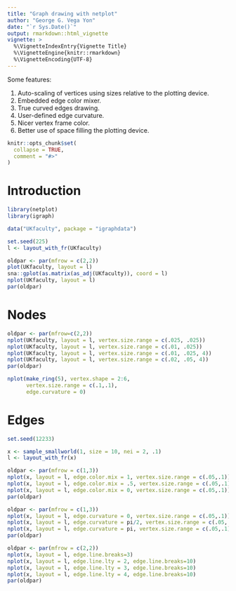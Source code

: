 ```yaml
---
title: "Graph drawing with netplot"
author: "George G. Vega Yon"
date: "`r Sys.Date()`"
output: rmarkdown::html_vignette
vignette: >
  %\VignetteIndexEntry{Vignette Title}
  %\VignetteEngine{knitr::rmarkdown}
  %\VignetteEncoding{UTF-8}
---
```


Some features:

1.  Auto-scaling of vertices using sizes relative to the plotting device.
2.  Embedded edge color mixer.
3.  True curved edges drawing.
4.  User-defined edge curvature.
5.  Nicer vertex frame color.
6.  Better use of space filling the plotting device.


```r
knitr::opts_chunk$set(
  collapse = TRUE,
  comment = "#>"
)
```

# Introduction

```r
library(netplot)
library(igraph)

data("UKfaculty", package = "igraphdata")

set.seed(225)
l <- layout_with_fr(UKfaculty)

oldpar <- par(mfrow = c(2,2))
plot(UKfaculty, layout = l)
sna::gplot(as.matrix(as_adj(UKfaculty)), coord = l)
nplot(UKfaculty, layout = l)
par(oldpar)
```

# Nodes

```r
oldpar <- par(mfrow=c(2,2))
nplot(UKfaculty, layout = l, vertex.size.range = c(.025, .025))
nplot(UKfaculty, layout = l, vertex.size.range = c(.01, .025))
nplot(UKfaculty, layout = l, vertex.size.range = c(.01, .025, 4))
nplot(UKfaculty, layout = l, vertex.size.range = c(.02, .05, 4))
par(oldpar)
```

```r
nplot(make_ring(5), vertex.shape = 2:6,
      vertex.size.range = c(.1,.1),
      edge.curvature = 0)
```

# Edges

```r
set.seed(12233)

x <- sample_smallworld(1, size = 10, nei = 2, .1)
l <- layout_with_fr(x)
```


```r
oldpar <- par(mfrow = c(1,3))
nplot(x, layout = l, edge.color.mix = 1, vertex.size.range = c(.05,.1))
nplot(x, layout = l, edge.color.mix = .5, vertex.size.range = c(.05,.1))
nplot(x, layout = l, edge.color.mix = 0, vertex.size.range = c(.05,.1))
par(oldpar)
```

```r
oldpar <- par(mfrow = c(1,3))
nplot(x, layout = l, edge.curvature = 0, vertex.size.range = c(.05,.1))
nplot(x, layout = l, edge.curvature = pi/2, vertex.size.range = c(.05,.1))
nplot(x, layout = l, edge.curvature = pi, vertex.size.range = c(.05,.1))
par(oldpar)
```

```r
oldpar <- par(mfrow = c(2,2))
nplot(x, layout = l, edge.line.breaks=3)
nplot(x, layout = l, edge.line.lty = 2, edge.line.breaks=10)
nplot(x, layout = l, edge.line.lty = 3, edge.line.breaks=10)
nplot(x, layout = l, edge.line.lty = 4, edge.line.breaks=10)
par(oldpar)
```
